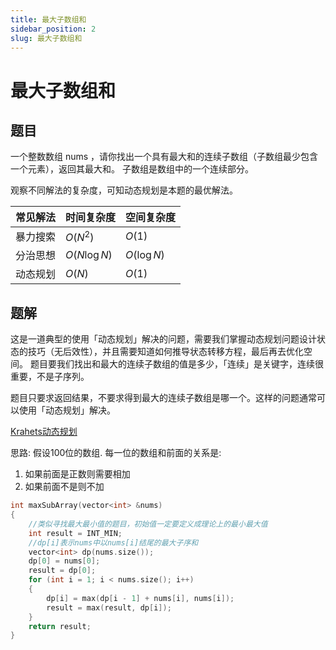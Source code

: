 ```yaml
---
title: 最大子数组和
sidebar_position: 2
slug: 最大子数组和
---
```


# 最大子数组和

## 题目

一个整数数组 nums ，请你找出一个具有最大和的连续子数组（子数组最少包含一个元素），返回其最大和。
子数组是数组中的一个连续部分。

观察不同解法的复杂度，可知动态规划是本题的最优解法。

| 常见解法 | 时间复杂度    | 空间复杂度  |
| -------- | ------------- | ----------- |
| 暴力搜索 | $O(N^2)$      | $O(1)$      |
| 分治思想 | $O(N \log N)$ | $O(\log N)$ |
| 动态规划 | $O(N)$        | $O(1)$      |

## 题解

这是一道典型的使用「动态规划」解决的问题，需要我们掌握动态规划问题设计状态的技巧（无后效性），并且需要知道如何推导状态转移方程，最后再去优化空间。
题目要我们找出和最大的连续子数组的值是多少，「连续」是关键字，连续很重要，不是子序列。

题目只要求返回结果，不要求得到最大的连续子数组是哪一个。这样的问题通常可以使用「动态规划」解决。



[Krahets动态规划](https://leetcode.cn/problems/lian-xu-zi-shu-zu-de-zui-da-he-lcof/solutions/151339/mian-shi-ti-42-lian-xu-zi-shu-zu-de-zui-da-he-do-2/)

思路: 假设100位的数组. 每一位的数组和前面的关系是: 
1. 如果前面是正数则需要相加
2. 如果前面不是则不加

```cpp
int maxSubArray(vector<int> &nums)
{
    //类似寻找最大最小值的题目，初始值一定要定义成理论上的最小最大值
    int result = INT_MIN;
    //dp[i]表示nums中以nums[i]结尾的最大子序和
    vector<int> dp(nums.size());
    dp[0] = nums[0];
    result = dp[0];
    for (int i = 1; i < nums.size(); i++)
    {
        dp[i] = max(dp[i - 1] + nums[i], nums[i]);
        result = max(result, dp[i]);
    }
    return result;
}
```